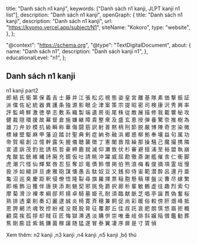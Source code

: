   title: "Danh sách n1 kanji",
  keywords: ["Danh sách n1 kanji, JLPT kanji n1 list"],
  description: "Danh sách n1 kanji",
  openGraph: {
    title: "Danh sách n1 kanji",
    description: "Danh sách n1 kanji",
    url: "https://kyomo.vercel.app/subject/N1",
    siteName: "Kokoro",
    type: "website",
  },
};

  "@context": "https://schema.org",
  "@type": "TextDigitalDocument",
  about: {
    name: "Danh sách n1",
    description: "Danh sách kanji n1",
  },
  educationalLevel: "n1",
};

## Danh sách n1 kanji

<Link href="/subject/N1_2">n1 kanji part2</Link>
<br />

<Link href="/post/郎">郎</Link>
<Link href="/post/結">結</Link>
<Link href="/post/氏">氏</Link>
<Link href="/post/衛">衛</Link>
<Link href="/post/第">第</Link>
<Link href="/post/保">保</Link>
<Link href="/post/義">義</Link>
<Link href="/post/吉">吉</Link>
<Link href="/post/士">士</Link>
<Link href="/post/藤">藤</Link>
<Link href="/post/井">井</Link>
<Link href="/post/江">江</Link>
<Link href="/post/張">張</Link>
<Link href="/post/松">松</Link>
<Link href="/post/応">応</Link>
<Link href="/post/視">視</Link>
<Link href="/post/態">態</Link>
<Link href="/post/姿">姿</Link>
<Link href="/post/皇">皇</Link>
<Link href="/post/宮">宮</Link>
<Link href="/post/離">離</Link>
<Link href="/post/基">基</Link>
<Link href="/post/隊">隊</Link>
<Link href="/post/素">素</Link>
<Link href="/post/価">価</Link>
<Link href="/post/撃">撃</Link>
<Link href="/post/振">振</Link>
<Link href="/post/証">証</Link>
<Link href="/post/派">派</Link>
<Link href="/post/僕">僕</Link>
<Link href="/post/佐">佐</Link>
<Link href="/post/紀">紀</Link>
<Link href="/post/統">統</Link>
<Link href="/post/器">器</Link>
<Link href="/post/異">異</Link>
<Link href="/post/護">護</Link>
<Link href="/post/条">条</Link>
<Link href="/post/独">独</Link>
<Link href="/post/源">源</Link>
<Link href="/post/影">影</Link>
<Link href="/post/眼">眼</Link>
<Link href="/post/企">企</Link>
<Link href="/post/津">津</Link>
<Link href="/post/案">案</Link>
<Link href="/post/策">策</Link>
<Link href="/post/宗">宗</Link>
<Link href="/post/提">提</Link>
<Link href="/post/昭">昭</Link>
<Link href="/post/密">密</Link>
<Link href="/post/司">司</Link>
<Link href="/post/検">検</Link>
<Link href="/post/康">康</Link>
<Link href="/post/沢">沢</Link>
<Link href="/post/秀">秀</Link>
<Link href="/post/興">興</Link>
<Link href="/post/率">率</Link>
<Link href="/post/評">評</Link>
<Link href="/post/監">監</Link>
<Link href="/post/崎">崎</Link>
<Link href="/post/鮮">鮮</Link>
<Link href="/post/激">激</Link>
<Link href="/post/徳">徳</Link>
<Link href="/post/挙">挙</Link>
<Link href="/post/志">志</Link>
<Link href="/post/敷">敷</Link>
<Link href="/post/系">系</Link>
<Link href="/post/織">織</Link>
<Link href="/post/製">製</Link>
<Link href="/post/端">端</Link>
<Link href="/post/遺">遺</Link>
<Link href="/post/房">房</Link>
<Link href="/post/街">街</Link>
<Link href="/post/尾">尾</Link>
<Link href="/post/株">株</Link>
<Link href="/post/従">従</Link>
<Link href="/post/敵">敵</Link>
<Link href="/post/展">展</Link>
<Link href="/post/描">描</Link>
<Link href="/post/修">修</Link>
<Link href="/post/我">我</Link>
<Link href="/post/載">載</Link>
<Link href="/post/響">響</Link>
<Link href="/post/秘">秘</Link>
<Link href="/post/攻">攻</Link>
<Link href="/post/健">健</Link>
<Link href="/post/裁">裁</Link>
<Link href="/post/隠">隠</Link>
<Link href="/post/環">環</Link>
<Link href="/post/援">援</Link>
<Link href="/post/故">故</Link>
<Link href="/post/幕">幕</Link>
<Link href="/post/督">督</Link>
<Link href="/post/倉">倉</Link>
<Link href="/post/施">施</Link>
<Link href="/post/嫌">嫌</Link>
<Link href="/post/継">継</Link>
<Link href="/post/障">障</Link>
<Link href="/post/貴">貴</Link>
<Link href="/post/整">整</Link>
<Link href="/post/衆">衆</Link>
<Link href="/post/及">及</Link>
<Link href="/post/盛">盛</Link>
<Link href="/post/玄">玄</Link>
<Link href="/post/恵">恵</Link>
<Link href="/post/授">授</Link>
<Link href="/post/弾">弾</Link>
<Link href="/post/養">養</Link>
<Link href="/post/驚">驚</Link>
<Link href="/post/奈">奈</Link>
<Link href="/post/推">推</Link>
<Link href="/post/樹">樹</Link>
<Link href="/post/為">為</Link>
<Link href="/post/雄">雄</Link>
<Link href="/post/刀">刀</Link>
<Link href="/post/弁">弁</Link>
<Link href="/post/妙">妙</Link>
<Link href="/post/模">模</Link>
<Link href="/post/抗">抗</Link>
<Link href="/post/級">級</Link>
<Link href="/post/瞬">瞬</Link>
<Link href="/post/称">称</Link>
<Link href="/post/華">華</Link>
<Link href="/post/傷">傷</Link>
<Link href="/post/闘">闘</Link>
<Link href="/post/筋">筋</Link>
<Link href="/post/訳">訳</Link>
<Link href="/post/射">射</Link>
<Link href="/post/善">善</Link>
<Link href="/post/黙">黙</Link>
<Link href="/post/柄">柄</Link>
<Link href="/post/刑">刑</Link>
<Link href="/post/節">節</Link>
<Link href="/post/脱">脱</Link>
<Link href="/post/厳">厳</Link>
<Link href="/post/博">博</Link>
<Link href="/post/陣">陣</Link>
<Link href="/post/奇">奇</Link>
<Link href="/post/忠">忠</Link>
<Link href="/post/染">染</Link>
<Link href="/post/微">微</Link>
<Link href="/post/標">標</Link>
<Link href="/post/縁">縁</Link>
<Link href="/post/壁">壁</Link>
<Link href="/post/駆">駆</Link>
<Link href="/post/麻">麻</Link>
<Link href="/post/甲">甲</Link>
<Link href="/post/藩">藩</Link>
<Link href="/post/迫">迫</Link>
<Link href="/post/踏">踏</Link>
<Link href="/post/討">討</Link>
<Link href="/post/聖">聖</Link>
<Link href="/post/典">典</Link>
<Link href="/post/剣">剣</Link>
<Link href="/post/症">症</Link>
<Link href="/post/納">納</Link>
<Link href="/post/弥">弥</Link>
<Link href="/post/融">融</Link>
<Link href="/post/浜">浜</Link>
<Link href="/post/郷">郷</Link>
<Link href="/post/惑">惑</Link>
<Link href="/post/柳">柳</Link>
<Link href="/post/拠">拠</Link>
<Link href="/post/奉">奉</Link>
<Link href="/post/壊">壊</Link>
<Link href="/post/益">益</Link>
<Link href="/post/句">句</Link>
<Link href="/post/属">属</Link>
<Link href="/post/功">功</Link>
<Link href="/post/帝">帝</Link>
<Link href="/post/賀">賀</Link>
<Link href="/post/堀">堀</Link>
<Link href="/post/創">創</Link>
<Link href="/post/泣">泣</Link>
<Link href="/post/憶">憶</Link>
<Link href="/post/幹">幹</Link>
<Link href="/post/露">露</Link>
<Link href="/post/矢">矢</Link>
<Link href="/post/握">握</Link>
<Link href="/post/儀">儀</Link>
<Link href="/post/聴">聴</Link>
<Link href="/post/襲">襲</Link>
<Link href="/post/徴">徴</Link>
<Link href="/post/丁">丁</Link>
<Link href="/post/憲">憲</Link>
<Link href="/post/閣">閣</Link>
<Link href="/post/救">救</Link>
<Link href="/post/陰">陰</Link>
<Link href="/post/繰">繰</Link>
<Link href="/post/那">那</Link>
<Link href="/post/操">操</Link>
<Link href="/post/騒">騒</Link>
<Link href="/post/己">己</Link>
<Link href="/post/魔">魔</Link>
<Link href="/post/撮">撮</Link>
<Link href="/post/携">携</Link>
<Link href="/post/隣">隣</Link>
<Link href="/post/宣">宣</Link>
<Link href="/post/遣">遣</Link>
<Link href="/post/訴">訴</Link>
<Link href="/post/茂">茂</Link>
<Link href="/post/釣">釣</Link>
<Link href="/post/批">批</Link>
<Link href="/post/誘">誘</Link>
<Link href="/post/核">核</Link>
<Link href="/post/哲">哲</Link>
<Link href="/post/豪">豪</Link>
<Link href="/post/締">締</Link>
<Link href="/post/鹿">鹿</Link>
<Link href="/post/就">就</Link>
<Link href="/post/滅">滅</Link>
<Link href="/post/仰">仰</Link>
<Link href="/post/瀬">瀬</Link>
<Link href="/post/致">致</Link>
<Link href="/post/伏">伏</Link>
<Link href="/post/杉">杉</Link>
<Link href="/post/審">審</Link>
<Link href="/post/避">避</Link>
<Link href="/post/揺">揺</Link>
<Link href="/post/浦">浦</Link>
<Link href="/post/至">至</Link>
<Link href="/post/裕">裕</Link>
<Link href="/post/盟">盟</Link>
<Link href="/post/執">執</Link>
<Link href="/post/崩">崩</Link>
<Link href="/post/鬼">鬼</Link>
<Link href="/post/酸">酸</Link>
<Link href="/post/拡">拡</Link>
<Link href="/post/銃">銃</Link>
<Link href="/post/維">維</Link>
<Link href="/post/縄">縄</Link>
<Link href="/post/詩">詩</Link>
<Link href="/post/廃">廃</Link>
<Link href="/post/充">充</Link>
<Link href="/post/鏡">鏡</Link>
<Link href="/post/仮">仮</Link>
<Link href="/post/吐">吐</Link>
<Link href="/post/請">請</Link>
<Link href="/post/眺">眺</Link>
<Link href="/post/沖">沖</Link>
<Link href="/post/躍">躍</Link>
<Link href="/post/威">威</Link>
<Link href="/post/屈">屈</Link>
<Link href="/post/勘">勘</Link>
<Link href="/post/徹">徹</Link>
<Link href="/post/斎">斎</Link>
<Link href="/post/謝">謝</Link>
<Link href="/post/艦">艦</Link>
<Link href="/post/催">催</Link>
<Link href="/post/舎">舎</Link>
<Link href="/post/仁">仁</Link>
<Link href="/post/衝">衝</Link>
<Link href="/post/脚">脚</Link>
<Link href="/post/虎">虎</Link>
<Link href="/post/潮">潮</Link>
<Link href="/post/穴">穴</Link>
<Link href="/post/怪">怪</Link>
<Link href="/post/仙">仙</Link>
<Link href="/post/輝">輝</Link>
<Link href="/post/緊">緊</Link>
<Link href="/post/唇">唇</Link>
<Link href="/post/忍">忍</Link>
<Link href="/post/狂">狂</Link>
<Link href="/post/奪">奪</Link>
<Link href="/post/診">診</Link>
<Link href="/post/竜">竜</Link>
<Link href="/post/債">債</Link>
<Link href="/post/鈴">鈴</Link>
<Link href="/post/僧">僧</Link>
<Link href="/post/掲">掲</Link>
<Link href="/post/伯">伯</Link>
<Link href="/post/熊">熊</Link>
<Link href="/post/浪">浪</Link>
<Link href="/post/梅">梅</Link>
<Link href="/post/看">看</Link>
<Link href="/post/俊">俊</Link>
<Link href="/post/摘">摘</Link>
<Link href="/post/項">項</Link>
<Link href="/post/霊">霊</Link>
<Link href="/post/垣">垣</Link>
<Link href="/post/慢">慢</Link>
<Link href="/post/扱">扱</Link>
<Link href="/post/渉">渉</Link>
<Link href="/post/如">如</Link>
<Link href="/post/縮">縮</Link>
<Link href="/post/詳">詳</Link>
<Link href="/post/旦">旦</Link>
<Link href="/post/慮">慮</Link>
<Link href="/post/雅">雅</Link>
<Link href="/post/砲">砲</Link>
<Link href="/post/謀">謀</Link>
<Link href="/post/懐">懐</Link>
<Link href="/post/愚">愚</Link>
<Link href="/post/舌">舌</Link>
<Link href="/post/駄">駄</Link>
<Link href="/post/奴">奴</Link>
<Link href="/post/豆">豆</Link>
<Link href="/post/又">又</Link>
<Link href="/post/銭">銭</Link>
<Link href="/post/抑">抑</Link>
<Link href="/post/侍">侍</Link>
<Link href="/post/宙">宙</Link>
<Link href="/post/範">範</Link>
<Link href="/post/潜">潜</Link>
<Link href="/post/酔">酔</Link>
<Link href="/post/呂">呂</Link>
<Link href="/post/還">還</Link>
<Link href="/post/丹">丹</Link>
<Link href="/post/亜">亜</Link>
<Link href="/post/亀">亀</Link>
<Link href="/post/沼">沼</Link>
<Link href="/post/巡">巡</Link>
<Link href="/post/臭">臭</Link>
<Link href="/post/慶">慶</Link>
<Link href="/post/距">距</Link>
<Link href="/post/釈">釈</Link>
<Link href="/post/侵">侵</Link>
<Link href="/post/僚">僚</Link>
<Link href="/post/悟">悟</Link>
<Link href="/post/隆">隆</Link>
<Link href="/post/裂">裂</Link>
<Link href="/post/尋">尋</Link>
<Link href="/post/旗">旗</Link>
<Link href="/post/羅">羅</Link>
<Link href="/post/揮">揮</Link>
<Link href="/post/票">票</Link>
<Link href="/post/稲">稲</Link>
<Link href="/post/胞">胞</Link>
<Link href="/post/懸">懸</Link>
<Link href="/post/稿">稿</Link>
<Link href="/post/塚">塚</Link>
<Link href="/post/盤">盤</Link>
<Link href="/post/災">災</Link>
<Link href="/post/曹">曹</Link>
<Link href="/post/尽">尽</Link>
<Link href="/post/嫁">嫁</Link>
<Link href="/post/繁">繁</Link>
<Link href="/post/即">即</Link>
<Link href="/post/帳">帳</Link>
<Link href="/post/飾">飾</Link>
<Link href="/post/沿">沿</Link>
<Link href="/post/獲">獲</Link>
<Link href="/post/伴">伴</Link>
<Link href="/post/唐">唐</Link>
<Link href="/post/狭">狭</Link>
<Link href="/post/添">添</Link>
<Link href="/post/剤">剤</Link>
<Link href="/post/魅">魅</Link>
<Link href="/post/契">契</Link>
<Link href="/post/邪">邪</Link>
<Link href="/post/挑">挑</Link>
<Link href="/post/免">免</Link>
<Link href="/post/爵">爵</Link>
<Link href="/post/択">択</Link>
<Link href="/post/廊">廊</Link>
<Link href="/post/析">析</Link>
<Link href="/post/輩">輩</Link>
<Link href="/post/敏">敏</Link>
<Link href="/post/鶴">鶴</Link>
<Link href="/post/虚">虚</Link>
<Link href="/post/往">往</Link>
<Link href="/post/趣">趣</Link>
<Link href="/post/烈">烈</Link>
<Link href="/post/索">索</Link>
<Link href="/post/匂">匂</Link>
<Link href="/post/摩">摩</Link>
<Link href="/post/菊">菊</Link>
<Link href="/post/滑">滑</Link>
<Link href="/post/沙">沙</Link>
<Link href="/post/裸">裸</Link>
<Link href="/post/孝">孝</Link>
<Link href="/post/綱">綱</Link>
<Link href="/post/邸">邸</Link>
<Link href="/post/邦">邦</Link>
<Link href="/post/揚">揚</Link>
<Link href="/post/卓">卓</Link>
<Link href="/post/騎">騎</Link>
<Link href="/post/墓">墓</Link>
<Link href="/post/姫">姫</Link>
<Link href="/post/孔">孔</Link>
<Link href="/post/耐">耐</Link>
<Link href="/post/須">須</Link>
<Link href="/post/臨">臨</Link>
<Link href="/post/献">献</Link>
<Link href="/post/脈">脈</Link>
<Link href="/post/芝">芝</Link>
<Link href="/post/唱">唱</Link>
<Link href="/post/亭">亭</Link>
<Link href="/post/誕">誕</Link>
<Link href="/post/貫">貫</Link>
<Link href="/post/偽">偽</Link>
<Link href="/post/奮">奮</Link>
<Link href="/post/桜">桜</Link>
<Link href="/post/熟">熟</Link>
<Link href="/post/排">排</Link>
<Link href="/post/透">透</Link>
<Link href="/post/棄">棄</Link>
<Link href="/post/削">削</Link>
<Link href="/post/奏">奏</Link>
<Link href="/post/幻">幻</Link>
<Link href="/post/麗">麗</Link>
<Link href="/post/逮">逮</Link>
<Link href="/post/誠">誠</Link>
<Link href="/post/炎">炎</Link>
<Link href="/post/椅">椅</Link>
<Link href="/post/寛">寛</Link>
<Link href="/post/斉">斉</Link>
<Link href="/post/穂">穂</Link>
<Link href="/post/兼">兼</Link>
<Link href="/post/飼">飼</Link>
<Link href="/post/促">促</Link>
<Link href="/post/尚">尚</Link>
<Link href="/post/彩">彩</Link>
<Link href="/post/暖">暖</Link>
<Link href="/post/俗">俗</Link>
<Link href="/post/較">較</Link>
<Link href="/post/傍">傍</Link>
<Link href="/post/肝">肝</Link>
<Link href="/post/畑">畑</Link>
<Link href="/post/峰">峰</Link>
<Link href="/post/抵">抵</Link>
<Link href="/post/恩">恩</Link>
<Link href="/post/誇">誇</Link>
<Link href="/post/網">網</Link>
<Link href="/post/渋">渋</Link>
<Link href="/post/魂">魂</Link>
<Link href="/post/牧">牧</Link>
<Link href="/post/控">控</Link>
<Link href="/post/紛">紛</Link>
<Link href="/post/戒">戒</Link>
<Link href="/post/没">没</Link>
<Link href="/post/既">既</Link>
<Link href="/post/股">股</Link>
<Link href="/post/脅">脅</Link>
<Link href="/post/征">征</Link>
<Link href="/post/覆">覆</Link>
<Link href="/post/郡">郡</Link>
<Link href="/post/丘">丘</Link>
<Link href="/post/佳">佳</Link>
<Link href="/post/叔">叔</Link>
<Link href="/post/託">託</Link>
<Link href="/post/哀">哀</Link>
<Link href="/post/肥">肥</Link>
<Link href="/post/朗">朗</Link>
<Link href="/post/慎">慎</Link>
<Link href="/post/悠">悠</Link>
<Link href="/post/眉">眉</Link>
<Link href="/post/拒">拒</Link>
<Link href="/post/概">概</Link>
<Link href="/post/顧">顧</Link>
<Link href="/post/腐">腐</Link>
<Link href="/post/挨">挨</Link>
<Link href="/post/孤">孤</Link>
<Link href="/post/拶">拶</Link>
<Link href="/post/却">却</Link>
<Link href="/post/賊">賊</Link>
<Link href="/post/荘">荘</Link>
<Link href="/post/匠">匠</Link>
<Link href="/post/悔">悔</Link>
<Link href="/post/獄">獄</Link>
<Link href="/post/滞">滞</Link>
<Link href="/post/遇">遇</Link>
<Link href="/post/淡">淡</Link>
<Link href="/post/購">購</Link>
<Link href="/post/併">併</Link>
<Link href="/post/崇">崇</Link>
<Link href="/post/唯">唯</Link>
<Link href="/post/垂">垂</Link>
<Link href="/post/岐">岐</Link>
<Link href="/post/俳">俳</Link>
<Link href="/post/斜">斜</Link>
<Link href="/post/嬢">嬢</Link>
<Link href="/post/陥">陥</Link>
<Link href="/post/償">償</Link>
<Link href="/post/鑑">鑑</Link>
<Link href="/post/勧">勧</Link>
<Link href="/post/葬">葬</Link>
<Link href="/post/焦">焦</Link>
<Link href="/post/剛">剛</Link>
<Link href="/post/膨">膨</Link>
<Link href="/post/廷">廷</Link>
<Link href="/post/紫">紫</Link>
<Link href="/post/銘">銘</Link>
<Link href="/post/鎌">鎌</Link>
<Link href="/post/菌">菌</Link>
<Link href="/post/稼">稼</Link>
<Link href="/post/譲">譲</Link>
<Link href="/post/随">随</Link>
<Link href="/post/猛">猛</Link>
<Link href="/post/遂">遂</Link>
<Link href="/post/冒">冒</Link>
<Link href="/post/泰">泰</Link>
<Link href="/post/翼">翼</Link>
<Link href="/post/凄">凄</Link>
<Link href="/post/序">序</Link>
<Link href="/post/扉">扉</Link>
<Link href="/post/是">是</Link>
<Link href="/post/寸">寸</Link>
<Link href="/post/賃">賃</Link>
<Link href="/post/偵">偵</Link>

Xem thêm: <Link href="/subject/N2">n2 kanji </Link>,<Link href="/subject/N3">n3 kanji </Link>,<Link href="/subject/N4">n4 kanji </Link>,<Link href="/subject/N5">n5 kanji </Link>,<Link href="/subject/stroke">bộ thủ</Link>

